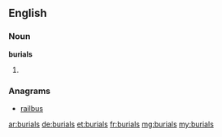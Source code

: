 ==English==

===Noun===
'''burials'''

# {{plural of|[[burial]]}}

===Anagrams===
* [[railbus#English|railbus]]

[[ar:burials]]
[[de:burials]]
[[et:burials]]
[[fr:burials]]
[[mg:burials]]
[[my:burials]]